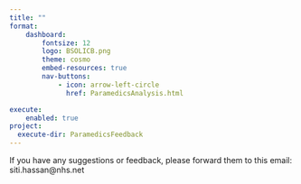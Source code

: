 ```yaml
--- 
title: ""
format: 
    dashboard:
        fontsize: 12
        logo: BSOLICB.png
        theme: cosmo
        embed-resources: true
        nav-buttons:
            - icon: arrow-left-circle
              href: ParamedicsAnalysis.html

execute:
    enabled: true
project:
  execute-dir: ParamedicsFeedback
--- 
```


::: {.card title="**Contact**" fill="false" }
If you have any suggestions or feedback, please forward them to this email: siti.hassan@nhs.net
:::